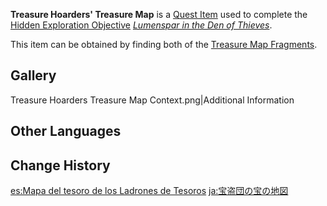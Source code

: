 {{Item Infobox
|id           = 101621
|image        = Item Treasure Map.png
|type         = Quest Items
|description  = This treasure map, once torn in two and kept in different hiding spots by the Treasure Hoarders, is now whole again.<br>If you follow the symbol on it, you might discover some special treasure!
|source1      = Obtain Both [[Treasure Map Fragment (The Chasm)|Treasure Map Fragments]]
}}
'''Treasure Hoarders' Treasure Map''' is a [[Quest Item]] used to complete the [[Hidden Exploration Objective]] ''[[Lumenspar in the Den of Thieves]]''. 

This item can be obtained by finding both of the [[Treasure Map Fragment (The Chasm)|Treasure Map Fragments]].

==Gallery==
<gallery>
Treasure Hoarders Treasure Map Context.png|Additional Information
</gallery>

==Other Languages==
{{Other Languages
|default_hidden = 1
|en      = Treasure Hoarders' Treasure Map
|zhs     = 盗宝团的藏宝图
|zhs_rm  = Dàobǎotuán de Cáng Bǎo Tú
|zht     = 盜寶團的藏寶圖
|zht_rm  = Dàobǎotuán de Cáng Bǎo Tú
|ja      = 宝盗団の宝の地図
|ja_rm   = Houtoudan no Takara no Chizu
|ko      = 보물 사냥단의 보물지도
|ko_rm   = Bomul Sanyangdan-ui Bomuljido
|es      = Mapa del tesoro de los Ladrones de Tesoros
|fr      = Carte au trésor des Pilleurs de trésors
|ru      = Карта сокровищ Похитителей сокровищ
|th      = แผนที่ขุมทรัพย์ของกองโจรล่าสมบัติ
|th_rm   = 
|vi      = Bản Đồ Kho Báu Đạo Bảo Đoàn
|de      = Schatzkarte der Schatzräuber
|id      = Peta Harta Karun Treasure Hoarders
|pt      = Mapa do Tesouro dos Ladrões de Tesouro
|tr      = Hazine Avcılarının Hazine Haritası
|it      = Mappa del tesoro dei Cacciatori di tesori
}}

==Change History==
{{Change History|2.6}}

[[es:Mapa del tesoro de los Ladrones de Tesoros]]
[[ja:宝盗団の宝の地図]]